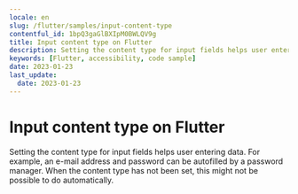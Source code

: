 ```yaml
---
locale: en
slug: /flutter/samples/input-content-type
contentful_id: 1bpQ3gaGlBXIpM0BWLQV9g
title: Input content type on Flutter
description: Setting the content type for input fields helps user entering data.
keywords: [Flutter, accessibility, code sample]
date: 2023-01-23
last_update:
  date: 2023-01-23
---
```


# Input content type on Flutter

Setting the content type for input fields helps user entering data. For example, an e-mail address and password can be autofilled by a password manager. When the content type has not been set, this might not be possible to do automatically.

<CodeSample id="input-content-type" platform="flutter" locale="en"/>

